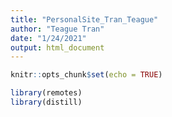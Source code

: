 ```yaml
---
title: "PersonalSite_Tran_Teague"
author: "Teague Tran"
date: "1/24/2021"
output: html_document
---
```


```r
knitr::opts_chunk$set(echo = TRUE)
```

```r
library(remotes)
library(distill)
```

